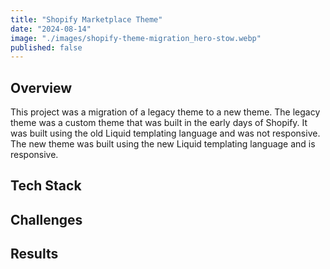 ```yaml
---
title: "Shopify Marketplace Theme"
date: "2024-08-14"
image: "./images/shopify-theme-migration_hero-stow.webp"
published: false
---
```


## Overview

This project was a migration of a legacy theme to a new theme. The legacy theme was a custom theme that was built in the early days of Shopify. It was built using the old Liquid templating language and was not responsive. The new theme was built using the new Liquid templating language and is responsive.

## Tech Stack

## Challenges

## Results